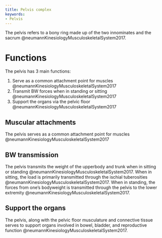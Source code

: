 ```yaml
---
title: Pelvis complex
keywords:
- Pelvis
---
```



The pelvis refers to a bony ring made up of the two innominates and the sacrum @neumannKinesiologyMusculoskeletalSystem2017.


# Functions

The pelvis has 3 main functions:

1. Serve as a common attachment point for muscles @neumannKinesiologyMusculoskeletalSystem2017
1. Transmit BW forces when in standing or sitting @neumannKinesiologyMusculoskeletalSystem2017
1. Support the organs via the pelvic floor @neumannKinesiologyMusculoskeletalSystem2017


## Muscular attachments

The pelvis serves as a common attachment point for muscles @neumannKinesiologyMusculoskeletalSystem2017

## BW transmission

The pelvis transmits the weight of the upperbody and trunk when in sitting or standing @neumannKinesiologyMusculoskeletalSystem2017.
When in sitting, the load is primarily transmitted through the ischial tuberosities @neumannKinesiologyMusculoskeletalSystem2017.
When in standing, the forces from one's bodyweight is transmitted through the pelvis to the lower extremity @neumannKinesiologyMusculoskeletalSystem2017.

## Support the organs

The pelvis, along with the pelvic floor musculature and connective tissue serves to support organs involved in bowel, bladder, and reproductive function @neumannKinesiologyMusculoskeletalSystem2017.

